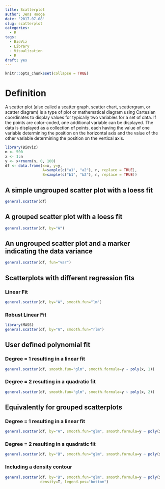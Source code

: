 ```yaml
---
title: Scatterplot
author: Jens Hooge
date: '2017-07-08'
slug: scatterplot
categories:
  - R
tags:
  - BioViz
  - Library
  - Visualization
  - R
draft: yes
---
```


```r
knitr::opts_chunk$set(collapse = TRUE)
```

# Definition

A scatter plot (also called a scatter graph, scatter chart, scattergram, or scatter diagram) is a type of plot or mathematical diagram using Cartesian coordinates to display values for typically two variables for a set of data. If the points are color-coded, one additional variable can be displayed. The data is displayed as a collection of points, each having the value of one variable determining the position on the horizontal axis and the value of the other variable determining the position on the vertical axis.

```r
library(BioViz)
n <- 500
x <- 1:n
y <- x+rnorm(n, 0, 100)
df <- data.frame(x=x, y=y, 
                 A=sample(c("a1", "a2"), n, replace = TRUE),
                 B=sample(c("b1", "b2"), n, replace = TRUE))
```

## A simple ungrouped scatter plot with a loess fit
```r
general.scatter(df)
```

## A grouped scatter plot with a loess fit
```r
general.scatter(df, by="A")
```

## An ungrouped scatter plot and a marker indicating the data variance
```r
general.scatter(df, fun="var")
```

## Scatterplots with different regression fits
### Linear Fit
```r
general.scatter(df, by="A", smooth.fun="lm")
```

### Robust Linear Fit
```r
library(MASS)
general.scatter(df, by="A", smooth.fun="rlm")
```

## User defined polynomial fit
### Degree = 1 resulting in a linear fit
```r
general.scatter(df, smooth.fun="glm", smooth.formula=y ~ poly(x, 1)) 
```

### Degree = 2 resulting in a quadratic fit
```r
general.scatter(df, smooth.fun="glm", smooth.formula=y ~ poly(x, 2))
```

## Equivalently for grouped scatterplots
### Degree = 1 resulting in a linear fit
```r
general.scatter(df, by="A", smooth.fun="glm", smooth.formula=y ~ poly(x, 1))
```
### Degree = 2 resulting in a quadratic fit
```r
general.scatter(df, by="B", smooth.fun="glm", smooth.formula=y ~ poly(x, 2))
```
### Including a density contour
```r
general.scatter(df, by="B", smooth.fun="glm", smooth.formula=y ~ poly(x, 2),
                density=T, legend.pos="bottom")
```
